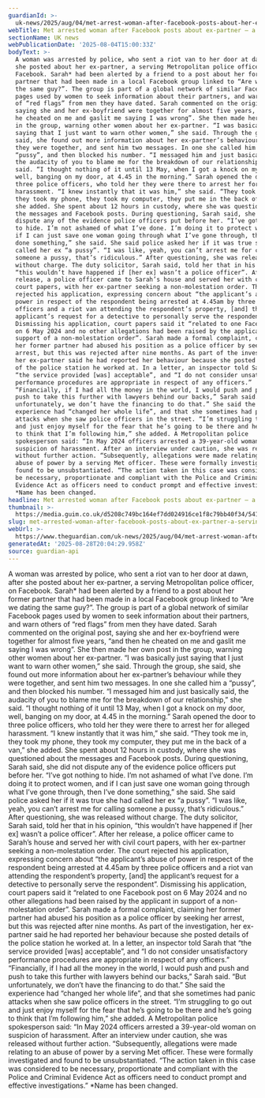 ```yaml
---
guardianId: >-
  uk-news/2025/aug/04/met-arrest-woman-after-facebook-posts-about-her-ex-partner-a-serving-officer
webTitle: Met arrested woman after Facebook posts about ex-partner – a serving officer
sectionName: UK news
webPublicationDate: '2025-08-04T15:00:33Z'
bodyText: >-
  A woman was arrested by police, who sent a riot van to her door at dawn, after
  she posted about her ex-partner, a serving Metropolitan police officer, on
  Facebook. Sarah* had been alerted by a friend to a post about her former
  partner that had been made in a local Facebook group linked to “Are we dating
  the same guy?”. The group is part of a global network of similar Facebook
  pages used by women to seek information about their partners, and warn others
  of “red flags” from men they have dated. Sarah commented on the original post,
  saying she and her ex-boyfriend were together for almost five years, “and then
  he cheated on me and gaslit me saying I was wrong”. She then made her own post
  in the group, warning other women about her ex-partner. “I was basically just
  saying that I just want to warn other women,” she said. Through the group, she
  said, she found out more information about her ex-partner’s behaviour while
  they were together, and sent him two messages. In one she called him a
  “pussy”, and then blocked his number. “I messaged him and just basically said,
  the audacity of you to blame me for the breakdown of our relationship,” she
  said. “I thought nothing of it until 13 May, when I got a knock on my door,
  well, banging on my door, at 4.45 in the morning.” Sarah opened the door to
  three police officers, who told her they were there to arrest her for alleged
  harassment. “I knew instantly that it was him,” she said. “They took me in,
  they took my phone, they took my computer, they put me in the back of a van,”
  she added. She spent about 12 hours in custody, where she was questioned about
  the messages and Facebook posts. During questioning, Sarah said, she did not
  dispute any of the evidence police officers put before her. “I’ve got nothing
  to hide. I’m not ashamed of what I’ve done. I’m doing it to protect women, and
  if I can just save one woman going through what I’ve gone through, then I’ve
  done something,” she said. She said police asked her if it was true she had
  called her ex “a pussy”. “I was like, yeah, you can’t arrest me for calling
  someone a pussy, that’s ridiculous.” After questioning, she was released
  without charge. The duty solicitor, Sarah said, told her that in his opinion,
  “this wouldn’t have happened if [her ex] wasn’t a police officer”. After her
  release, a police officer came to Sarah’s house and served her with civil
  court papers, with her ex-partner seeking a non-molestation order. The court
  rejected his application, expressing concern about “the applicant’s abuse of
  power in respect of the respondent being arrested at 4.45am by three police
  officers and a riot van attending the respondent’s property, [and] the
  applicant’s request for a detective to personally serve the respondent”.
  Dismissing his application, court papers said it “related to one Facebook post
  on 6 May 2024 and no other allegations had been raised by the applicant in
  support of a non-molestation order”. Sarah made a formal complaint, claiming
  her former partner had abused his position as a police officer by seeking her
  arrest, but this was rejected after nine months. As part of the investigation,
  her ex-partner said he had reported her behaviour because she posted details
  of the police station he worked at. In a letter, an inspector told Sarah that
  “the service provided [was] acceptable”, and “I do not consider unsatisfactory
  performance procedures are appropriate in respect of any officers.”
  “Financially, if I had all the money in the world, I would push and push and
  push to take this further with lawyers behind our backs,” Sarah said. “But
  unfortunately, we don’t have the financing to do that.” She said the
  experience had “changed her whole life”, and that she sometimes had panic
  attacks when she saw police officers in the street. “I’m struggling to go out
  and just enjoy myself for the fear that he’s going to be there and he’s going
  to think that I’m following him,” she added. A Metropolitan police
  spokesperson said: “In May 2024 officers arrested a 39-year-old woman on
  suspicion of harassment. After an interview under caution, she was released
  without further action. “Subsequently, allegations were made relating to an
  abuse of power by a serving Met officer. These were formally investigated and
  found to be unsubstantiated. “The action taken in this case was considered to
  be necessary, proportionate and compliant with the Police and Criminal
  Evidence Act as officers need to conduct prompt and effective investigations.”
  *Name has been changed.
headline: Met arrested woman after Facebook posts about ex-partner – a serving officer
thumbnail: >-
  https://media.guim.co.uk/d5208c749bc164ef7dd024916ce1f8c79bb40f34/541_0_5408_4326/500.jpg
slug: met-arrested-woman-after-facebook-posts-about-ex-partner-a-serving-officer
webUrl: >-
  https://www.theguardian.com/uk-news/2025/aug/04/met-arrest-woman-after-facebook-posts-about-her-ex-partner-a-serving-officer
generatedAt: '2025-08-28T20:04:29.958Z'
source: guardian-api
---
```

A woman was arrested by police, who sent a riot van to her door at dawn, after she posted about her ex-partner, a serving Metropolitan police officer, on Facebook. Sarah* had been alerted by a friend to a post about her former partner that had been made in a local Facebook group linked to “Are we dating the same guy?”. The group is part of a global network of similar Facebook pages used by women to seek information about their partners, and warn others of “red flags” from men they have dated. Sarah commented on the original post, saying she and her ex-boyfriend were together for almost five years, “and then he cheated on me and gaslit me saying I was wrong”. She then made her own post in the group, warning other women about her ex-partner. “I was basically just saying that I just want to warn other women,” she said. Through the group, she said, she found out more information about her ex-partner’s behaviour while they were together, and sent him two messages. In one she called him a “pussy”, and then blocked his number. “I messaged him and just basically said, the audacity of you to blame me for the breakdown of our relationship,” she said. “I thought nothing of it until 13 May, when I got a knock on my door, well, banging on my door, at 4.45 in the morning.” Sarah opened the door to three police officers, who told her they were there to arrest her for alleged harassment. “I knew instantly that it was him,” she said. “They took me in, they took my phone, they took my computer, they put me in the back of a van,” she added. She spent about 12 hours in custody, where she was questioned about the messages and Facebook posts. During questioning, Sarah said, she did not dispute any of the evidence police officers put before her. “I’ve got nothing to hide. I’m not ashamed of what I’ve done. I’m doing it to protect women, and if I can just save one woman going through what I’ve gone through, then I’ve done something,” she said. She said police asked her if it was true she had called her ex “a pussy”. “I was like, yeah, you can’t arrest me for calling someone a pussy, that’s ridiculous.” After questioning, she was released without charge. The duty solicitor, Sarah said, told her that in his opinion, “this wouldn’t have happened if [her ex] wasn’t a police officer”. After her release, a police officer came to Sarah’s house and served her with civil court papers, with her ex-partner seeking a non-molestation order. The court rejected his application, expressing concern about “the applicant’s abuse of power in respect of the respondent being arrested at 4.45am by three police officers and a riot van attending the respondent’s property, [and] the applicant’s request for a detective to personally serve the respondent”. Dismissing his application, court papers said it “related to one Facebook post on 6 May 2024 and no other allegations had been raised by the applicant in support of a non-molestation order”. Sarah made a formal complaint, claiming her former partner had abused his position as a police officer by seeking her arrest, but this was rejected after nine months. As part of the investigation, her ex-partner said he had reported her behaviour because she posted details of the police station he worked at. In a letter, an inspector told Sarah that “the service provided [was] acceptable”, and “I do not consider unsatisfactory performance procedures are appropriate in respect of any officers.” “Financially, if I had all the money in the world, I would push and push and push to take this further with lawyers behind our backs,” Sarah said. “But unfortunately, we don’t have the financing to do that.” She said the experience had “changed her whole life”, and that she sometimes had panic attacks when she saw police officers in the street. “I’m struggling to go out and just enjoy myself for the fear that he’s going to be there and he’s going to think that I’m following him,” she added. A Metropolitan police spokesperson said: “In May 2024 officers arrested a 39-year-old woman on suspicion of harassment. After an interview under caution, she was released without further action. “Subsequently, allegations were made relating to an abuse of power by a serving Met officer. These were formally investigated and found to be unsubstantiated. “The action taken in this case was considered to be necessary, proportionate and compliant with the Police and Criminal Evidence Act as officers need to conduct prompt and effective investigations.” *Name has been changed.
